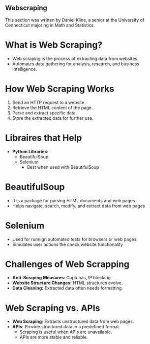## Webscraping

This section was written by Daniel Kline, a senior at the University of 
Connecticut majoring in Math and Statistics.

# What is Web Scraping? 
- Web scraping is the process of extracting data from websites.
- Automates data gathering for analysis, research, and business intelligence.

# How Web Scraping Works
1. Send an HTTP request to a website.
2. Retrieve the HTML content of the page.
3. Parse and extract specific data.
4. Store the extracted data for further use.

# Libraires that Help
- **Python Libraries:**
   - BeautifulSoup
   - Selenium
        - Best when used with BeautifulSoup

# BeautifulSoup
   - It is a package for parsing HTML documents and web pages
   - Helps navigate, search, modify, and extract data from web pages

# Selenium
- Used for runnign automated tests for browsers or web pages
- Simulates user actions the check website functionality

# Challenges of Web Scrapping
- **Anti-Scraping Measures:** Captchas, IP blocking.
- **Website Structure Changes:** HTML structures evolve.
- **Data Cleaning:** Extracted data often needs formatting.

# Web Scraping vs. APIs
- **Web Scraping:** Extracts unstructured data from web pages.
- **APIs:** Provide structured data in a predefined format.
   - Scraping is useful when APIs are unavailable.
   - APIs are more stable and reliable.